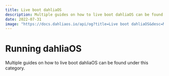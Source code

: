 ```yaml
---
title: Live boot dahliaOS
description: Multiple guides on how to live boot dahliaOS can be found under this category.
date: 2022-07-31
image: "https://docs.dahliaos.io/api/og?title=Live boot dahliaOS&desc=Multiple guides on how to live boot dahliaOS can be found under this category."
---
```



# Running dahliaOS

Multiple guides on how to live boot dahliaOS can be found under this category.

<Cards>
  <Card icon={""} title="QEMU" href="/live-boot/qemu" />
  <Card icon={""} title="VirtualBox" href="/live-boot/virtualbox" />
  <Card icon={""} title="x86_64" href="/live-boot/x86_64" />
  <Card
    icon={""}
    title="Supported hardware"
    href="/hardware/supported-hardware"
  />
</Cards>
